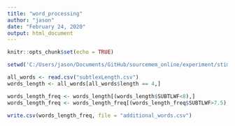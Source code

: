 ```yaml
---
title: "word_processing"
author: "jason"
date: "February 24, 2020"
output: html_document
---
```


```r
knitr::opts_chunk$set(echo = TRUE)
```

```r
setwd('C:/Users/jason/Documents/GitHub/sourcemem_online/experiment/stimuli')

all_words <- read.csv("subtlexLength.csv")
words_length <- all_words[all_words$length == 4,]

words_length_freq <- words_length[(words_length$SUBTLWF<8),]
words_length_freq <- words_length_freq[(words_length_freq$SUBTLWF>7.5),]

write.csv(words_length_freq, file = "additional_words.csv")

```